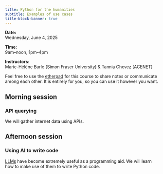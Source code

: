 ```yaml
---
title: Python for the humanities
subtitle: Examples of use cases
title-block-banner: true
---
```


:::{.topdef}

**Date:** \
Wednesday, June 4, 2025

**Time:** \
9am–noon, 1pm–4pm

**Instructors:** \
Marie-Hélène Burle (Simon Fraser University) & Tannia Chevez (ACENET)

:::

:::{.note}

Feel free to use the [etherpad](https://etherpad.wikimedia.org/p/dhsi25) for this course to share notes or communicate among each other. It is entirely for you, so you can use it however you want.

:::

<!-- Please find the lecture notes [here](https://docs.google.com/document/d/1CffVq_FCcMaOpB2G80MupYLbh27knSgGXs5vKMEeUP0/edit#heading=h.33yco2yjpf6z). -->

## Morning session

### API querying

We will gather internet data using APIs.

## Afternoon session

### Using AI to write code

[LLMs](https://en.wikipedia.org/wiki/Large_language_model) have become extremely useful as a programming aid. We will learn how to make use of them to write Python code.

